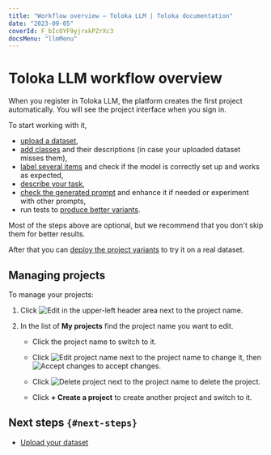 ```yaml
---
title: "Workflow overview — Toloka LLM | Toloka documentation"
date: "2023-09-05"
coverId: F_bIcOYF9yjrxkPZrXc3
docsMenu: "llmMenu"
---
```


# Toloka LLM workflow overview

When you register in Toloka LLM, the platform creates the first project automatically. You will see the project interface when you sign in.

To start working with it,

- [upload a dataset](/docs/toloka-llm/dataset),
- [add classes](/docs/toloka-llm/classes) and their descriptions (in case your uploaded dataset misses them),
- [label several items](/docs/toloka-llm/label) and check if the model is correctly set up and works as expected,
- [describe your task](/docs/toloka-llm/task-description),
- [check the generated prompt](/docs/toloka-llm/prompt) and enhance it if needed or experiment with other prompts,
- run tests to [produce better variants](/docs/toloka-llm/variants).

<Note mode="note" title="Note">

Most of the steps above are optional, but we recommend that you don't skip them for better results.

</Note>

After that you can [deploy the project variants](/docs/toloka-llm/deploy) to try it on a real dataset.

## Managing projects

To manage your projects:

1. Click <img src="https://toloka.ai/files/edit.svg" alt="Edit" /> in the upper-left header area next to the project name.

1. In the list of **My projects** find the project name you want to edit.

    - Click the project name to switch to it.

    - Click <img src="https://toloka.ai/files/edit.svg" alt="Edit project name" /> next to the project name to change it, then <img src="https://toloka.ai/files/done.svg" alt="Accept changes" /> to accept changes.

    - Click <img src="https://toloka.ai/files/delete.svg" alt="Delete project" /> next to the project name to delete the project.

    - Click **+ Create a project** to create another project and switch to it.

## Next steps `{#next-steps}`

- [Upload your dataset](/docs/toloka-llm/dataset)